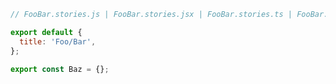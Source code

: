 ```js
// FooBar.stories.js | FooBar.stories.jsx | FooBar.stories.ts | FooBar.stories.tsx

export default {
  title: 'Foo/Bar',
};

export const Baz = {};
```
